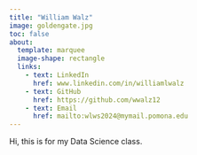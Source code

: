 ```yaml
---
title: "William Walz"
image: goldengate.jpg
toc: false
about:
  template: marquee
  image-shape: rectangle
  links:
    - text: LinkedIn
      href: www.linkedin.com/in/williamlwalz
    - text: GitHub
      href: https://github.com/wwalz12
    - text: Email
      href: mailto:wlws2024@mymail.pomona.edu
---
```


Hi, this is for my Data Science class.

```{}
```
